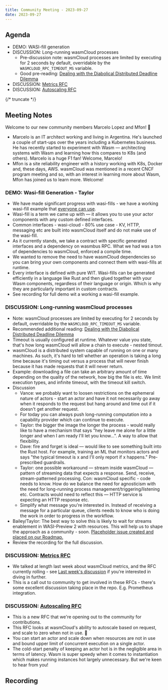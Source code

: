 ```yaml
---
title: Community Meeting - 2023-09-27
date: 2023-09-27
---
```


## Agenda

- DEMO: WASI-fill generation
- DISCUSSION: Long-running wasmCloud processes
  - Pre-discussion note: wasmCloud processes are limited by executing for 2 seconds by default, overridable by the `WASMCLOUD_RPC_TIMEOUT_MS` variable.
  - Good pre-reading: [Dealing with the Diabolical Distributed Deadline Dilemma](https://kevinhoffman.blog/post/distributed_deadlines/)
- DISCUSSION: [Metrics RFC](https://github.com/wasmCloud/wasmCloud/issues/664)
- DISCUSSION: [Autoscaling RFC](https://github.com/wasmCloud/wasmCloud/issues/696)

{/* truncate */}

## Meeting Notes

Welcome to our new community members Marcelo Lopez and Mfon! 🎉

- Marcelo is an IT architect working and living in Argentina. He's launched a couple of start-ups over the years including a Kubernetes business. He has recently started to experiment with Wasm — architecting systems with Wasm and learning how this compares to K8s (and others). Marcelo is a huge F1 fan! Welcome, Marcelo!
- Mfon is a site reliability engineer with a history working with K8s, Docker and, these days, AWS. wasmCloud was mentioned in a recent CNCF program meeting and so, with an interest in learning more about Wasm, Mfon has joined us to learn more. Welcome!

### DEMO: Wasi-fill Generation - Taylor

- We have made significant progress with wasi-fills - we have a working wasi-fill example that [everyone can use](https://github.com/thomastaylor312/wasifill-example).
- Wasi-fill is a term we came up with — it allows you to use your actor components with any custom defined interfaces.
- Common interfaces - wasi-cloud - 80% use case - KV, HTTP, messaging etc are built into wasmCloud itself and do not make use of the wasi-fill.
- As it currently stands, we take a contract with specific generated interfaces and a dependency on wasmbus RPC. What we had was a ton of dependencies to wasmCloud, enforced a compile time.
- We wanted to remove the need to have wasmCloud dependencies so you can bring your own components and connect them with wasi-fills at runtime.
- Every interface is defined with pure WIT. Wasi-fills can be generated efficiently in a language like Rust and then glued together with your Wasm components, regardless of their language or origin. Which is why they are particularly important in custom contracts.
- See recording for full demo wit a working a wasi-fill example.

### DISCUSSION: Long-running wasmCloud processes

- Note: wasmCloud processes are limited by executing for 2 seconds by default, overridable by the `WASMCLOUD_RPC_TIMEOUT_MS` variable.
- Recommended additional reading: [Dealing with the Diabolical Distributed Deadline Dilemma](https://kevinhoffman.blog/post/distributed_deadlines/)
- Timeout is usually configured at runtime. Whatever value you state, that's how long wasmCloud will allow a chain to execute - nested timout.
- wasmCloud is a distributed system capable of running on one or many machines. As such, it's hard to tell whether an operation is taking a long time because it's timing out versus a process that will never finish because it has made requests that it will never return.
- Example: downloading a file can take an arbitrary amount of time depending on the quality of the network, how big the file is etc. We limit execution types, and infinite timeout, with the timeout kill switch.
- Discussion
  - Vance: we probably want to loosen restrictions on the ephemeral nature of actors - start an actor and have it not necessarily go away when it responds to the request but hang around and time out if it doesn't get another request.
  - For today you can always push long-running computation into a capability provider which can continue to execute.
  - Taylor: the bigger the image the longer the process - would really like to have a mechanism that says "hey leave me alone for a little longer and when I am ready I'll let you know…". A way to allow that flexibility.
  - Dave: fire and forget is ideal — would like to see something built into the Rust host. For example, training an ML that monitors actors and says "the typical timeout is x and I'll only report if x happens." Pre-prescribed guardrails.
  - Taylor: one possible workaround — stream inside wasmCloud — pattern of streaming data that expects a response. Send, receive, stream-patterned processing. Con: wasmCloud specific - code needs to know. How do we balance the need for agnosticism with the need for long-running process management/triggering/listening etc. Contracts would need to reflect this — HTTP service is expecting an HTTP response etc.
  - Simplify what message you're interested in. Instead of receiving a message for a particular queue, clients needs to know who is doing the work in order to progress in the workflow.
- Bailey/Taylor: The best way to solve this is likely to wait for streams enablement in WASI-Preview 2 with resources. This will help us to shape the approach as a community - soon. [Placeholder issue created and placed on our Roadmap.](https://github.com/wasmCloud/wasmCloud/issues/697)
- Review the recording for the full discussion.

### DISCUSSION: [Metrics RFC](https://github.com/wasmCloud/wasmCloud/issues/664)

- We talked at length last week about wasmCloud metrics, and the RFC currently rolling - see [Last week's discussion](https://www.youtube.com/watch?v=7GR19pgb2u0) if you're interested in diving in further.
- This is a call out to community to get involved in these RFCs - there's some excellent discussion taking place in the repo. E.g. Prometheus integration.

### DISCUSSION: [Autoscaling RFC](https://github.com/wasmCloud/wasmCloud/issues/696)

- This is a new RFC that we're opening out to the community for contributions.
- This RFC looks at wasmCloud's ability to autoscale based on request, and scale to zero when not in use. 🙂
- You can start an actor and scale down when resources are not in use and bound upper limit of concurrent execution on a single actor.
- The cold-start penalty of keeping an actor hot is in the negligible area in terms of latency. Wasm is super speedy when it comes to instantiation which makes running instances hot largely unnecessary. But we're keen to hear from you!

## Recording

<YouTube url="https://www.youtube.com/watch?v=Ziaik9NayWs" />
